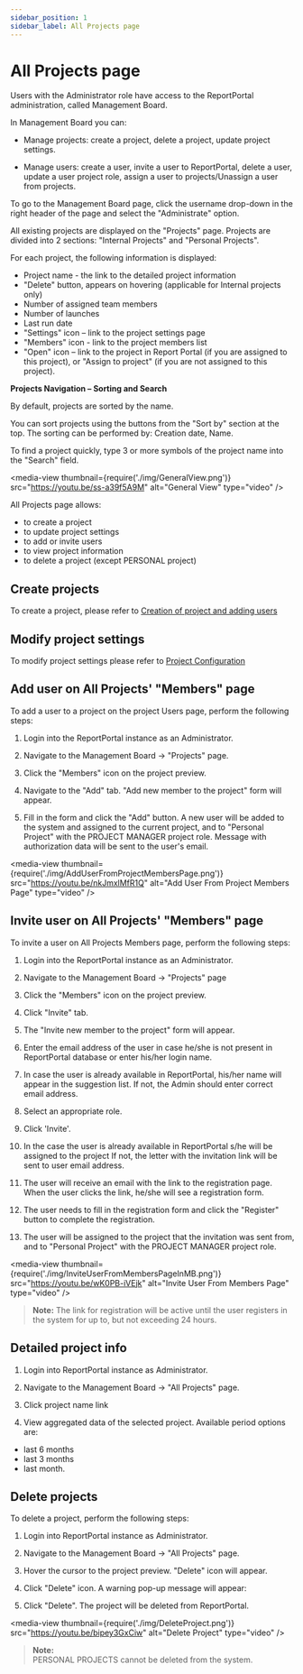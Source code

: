 ```yaml
---
sidebar_position: 1
sidebar_label: All Projects page
---
```


# All Projects page

Users with the Administrator role have access to the ReportPortal
administration, called Management Board.

In Management Board you can:

- Manage projects: create a project, delete a project, update project settings.

- Manage users: create a user, invite a user to ReportPortal, delete a user,
update a user project role, assign a user to projects/Unassign a user from
projects.

To go to the Management Board page, click the username drop-down in the
right header of the page and select the "Administrate" option.

All existing projects are displayed on the "Projects" page. Projects are
divided into 2 sections: "Internal Projects" and "Personal Projects".

For each project, the following information is displayed:

- Project name - the link to the detailed project information
- "Delete" button, appears on hovering (applicable for Internal projects only)
- Number of assigned team members
- Number of launches
- Last run date
- "Settings" icon – link to the project settings page
- "Members" icon - link to the project members list
- "Open" icon – link to the project in Report Portal (if you are assigned
    to this project), or "Assign to project" (if you are not assigned to this
    project).

**Projects Navigation – Sorting and Search**

By default, projects are sorted by the name.

You can sort projects using the buttons from the "Sort by" section at the top.
The sorting can be performed by: Creation date, Name.

To find a project quickly, type 3 or more symbols of the project name into the
"Search" field.

<media-view thumbnail={require('./img/GeneralView.png')} src="https://youtu.be/ss-a39f5A9M" alt="General View" type="video" />

All Projects page allows:
 - to create a project
 - to update project settings
 - to add or invite users
 - to view project information
 - to delete a project (except PERSONAL project)

## Create projects

To create a project, please refer to [Creation of project and adding users](/reportportal-configuration/CreationOfProjectAndAddingUsers)

## Modify project settings

To modify project settings please refer to [Project Configuration](/reportportal-configuration/ProjectConfiguration)

## Add user on All Projects' "Members" page

To add a user to a project on the project Users page, perform the following steps:

1. Login into the ReportPortal instance as an Administrator.

2. Navigate to the Management Board -\> "Projects" page.

3. Click the "Members" icon on the project preview.

4. Navigate to the "Add" tab. "Add new member to the project" form will
    appear.

5. Fill in the form and click the "Add" button. A new user will be added
    to the system and assigned to the current project, and to "Personal Project" with the PROJECT MANAGER project role. Message with authorization data will be sent to the user's email.

<media-view thumbnail={require('./img/AddUserFromProjectMembersPage.png')} src="https://youtu.be/nkJmxlMfR1Q" alt="Add User From Project Members Page" type="video" />

## Invite user on All Projects' "Members" page

To invite a user on All Projects Members page, perform the following steps:

1. Login into the ReportPortal instance as an Administrator.

2. Navigate to the Management Board -\> "Projects" page

3. Click the "Members" icon on the project preview.

4. Click "Invite" tab. 

5. The "Invite new member to the project" form will appear.

6. Enter the email address of the user in case he/she is not present in ReportPortal database
 or enter his/her login name.
 
7. In case the user is already available in ReportPortal, his/her name will appear in the suggestion list.
If not, the Admin should enter correct email address.

8. Select an appropriate role.

9. Click 'Invite'.

10. In the case the user is already available in ReportPortal s/he will be assigned to the project
If not, the letter with the invitation link will be sent to user email address.

11. The user will receive an email with the link to the registration page. 
When the user clicks the link, he/she will see a registration form.

11. The user needs to fill in the registration form and click the "Register"
button to complete the registration. 

12. The user will be assigned to the project that the invitation was sent from, and to "Personal Project" with the PROJECT
 MANAGER project role. 

<media-view thumbnail={require('./img/InviteUserFromMembersPageInMB.png')} src="https://youtu.be/wK0PB-iVEjk" alt="Invite User From Members Page" type="video" />

>**Note:**
The link for registration will be active until the user registers in the system for up to,
but not exceeding 24 hours.

## Detailed project info

1. Login into ReportPortal instance as Administrator.

2. Navigate to the Management Board -\> "All Projects" page.

3. Click project name link

4. View aggregated data of the selected project. Available period options are:
 - last 6 months
 - last 3 months
 - last month.

## Delete projects

To delete a project, perform the following steps:

1. Login into ReportPortal instance as Administrator.

2. Navigate to the Management Board -\> "All Projects" page.

3. Hover the cursor to the project preview. "Delete" icon will appear.

4. Click "Delete" icon. A warning pop-up message will appear:

5. Click "Delete". The project will be deleted from ReportPortal.

<media-view thumbnail={require('./img/DeleteProject.png')} src="https://youtu.be/bipey3GxCiw" alt="Delete Project" type="video" />

>**Note:**  
PERSONAL PROJECTS cannot be deleted from the system.
